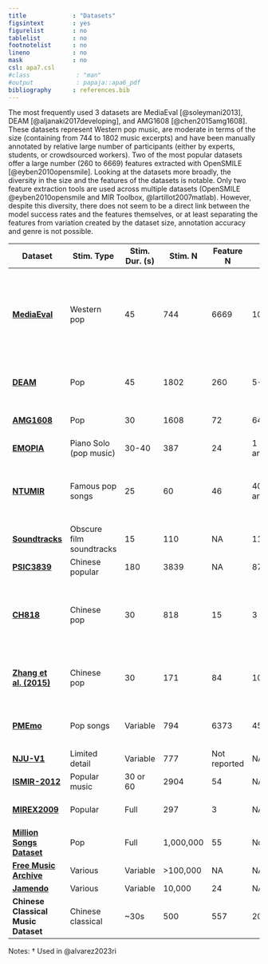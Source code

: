 ```yaml
---
title             : "Datasets"
figsintext        : yes
figurelist        : no
tablelist         : no
footnotelist      : no
lineno            : no
mask              : no
csl: apa7.csl
#class             : "man"
#output            : papaja::apa6_pdf
bibliography      : references.bib
---
```


The most frequently used 3 datasets are MediaEval [@soleymani2013], DEAM [@aljanaki2017developing], and AMG1608 [@chen2015amg1608]. These datasets represent Western pop music, are moderate in terms of the size (containing from 744 to 1802 music excerpts) and have been manually annotated by relative large number of participants (either by experts, students, or crowdsourced workers). Two of the most popular datasets offer a large number (260 to 6669) features extracted with OpenSMILE [@eyben2010opensmile]. Looking at the datasets more broadly, the diversity in the size and the features of the datasets is notable. Only two feature extraction tools are used across multiple datasets (OpenSMILE @eyben2010opensmile and MIR Toolbox, @lartillot2007matlab). However, despite this diversity, there does not seem to be a direct link between the model success rates and the features themselves, or at least separating the features from variation created by the dataset size, annotation accuracy and genre is not possible. 

<!-- This is a reduced table from /etc/Secondary Databases.md -->

| Dataset                                                                                                | Stim. Type                 | Stim. Dur. (s)  | Stim. N          | Feature N    | Ppt. N          | Feature Source                                        | In studies                                                                                                               |
| ------------------------------------------------------------------------------------------------------ | -------------------------- | --------------- | ---------------- | ------------ | --------------- | ----------------------------------------------------- | ------------------------------------------------------------------------------------------------------------------------ |
| [**MediaEval**](https://cvml.unige.ch/databases/emoMusic/)                                             | Western pop                | 45              | 744              | 6669         | 10/track        | OpenSMILE                                             | @bai2016di, @bai2017mu, @yang2021an, @chin2018pr, @coutinho2017sh, @markov2014mu, @medina2020em, @wang2022co, @xie2020mu |
| [**DEAM**](https://cvml.unige.ch/databases/DEAM/)                                                      | Pop                        | 45              | 1802             | 260          | 5-10/track      | OpenSMILE                                             | @sorussa2020em, @orjesek2022en, @panwar2019ar, @zhang2023mo                                                              |
| [**AMG1608**](https://github.com/loichan-tw/AMG1608_release)                                           | Pop                        | 30              | 1608             | 72           | 643             | MIR Toolbox, YAAFE                                     | @chen2017co, @hu2017cr, @wang2022cr                                                                                      |
| [**EMOPIA**](https://annahung31.github.io/EMOPIA/)                                                     | Piano Solo (pop music)     | 30-40           | 387              | 24           | 1 annot./track  | MIDI Toolbox                                          | @bhuvanakumar2023em                                                                                                      |
| [**NTUMIR**](https://web.archive.org/web/20170510081611/mac.citi.sinica.edu.tw/~yang/MER/NTUMIR-60)    | Famous pop songs           | 25              | 60               | 46           | 40 annot./track | MIR Toolbox, Sound Description Toolbox, MA Toolbox     | @chin2018pr                                                                                                              |
| [**Soundtracks**](https://osf.io/p6vkg/wiki/home/)                                                     | Obscure film soundtracks   | 15              | 110              | NA           | 116             | NA                                                    | @wang2022co                                                                                                              |
| [**PSIC3839**](https://github.com/xl2218066/PSIC3839)                                                  | Chinese popular            | 180             | 3839             | NA           | 87              | Librosa                                               | @xu2021us                                                                                                                |
| [**CH818**](ccmir.cite.hku.hk/data/)                                                                   | Chinese pop                | 30              | 818              | 15           | 3               | MIR Toolbox, PsySound, Chroma Toolbox, Tempogram Toolbox| @hu2017cr                                                                                                                |
| [**Zhang et al. (2015)**](LINK)                                                                        | Chinese pop                | 30              | 171              | 84           | 10              | MA Toolbox, MIR Toolbox, Coversongs                     | @zhang2016br                                                                                                             |
| [**PMEmo**](http://huisblog.cn/PMEmo/)                                                                 | Pop songs                  | Variable        | 794              | 6373         | 457             | ComParE 2013 baseline feature set                     | @zhang2023mo                                                                                                             |
| [**NJU-V1**](https://cs.nju.edu.cn/sufeng/data/musicmood.htm)                                          | Limited detail             | Variable        | 777              | Not reported | NA (tags)       | NA                                                    | @agarwal2021an                                                                                                           |
| [**ISMIR-2012**](http://yadingsong.blogspot.com/2015/03/popular-music-emotion-dataset-ismir2012.html)  | Popular music              | 30 or 60        | 2904             | 54           | NA (tags)       | MIR Toolbox                                            | @agarwal2021an                                                                                                           |
| [**MIREX2009**](https://www.music-ir.org/mirex/wiki/2009:Music_Structure_Segmentation_Results)         | Popular                    | Full            | 297              | 3            | NA              | Paulus & Klapuri (2009)                               | @yeh2014po                                                                                                               |
| [**Million Songs Dataset**](http://millionsongdataset.com/pages/getting-dataset/)                      | Pop                        | Full            | 1,000,000        | 55           | None            | EchoNest                                              | @cao2023th                                                                                                               |
| [**Free Music Archive**](https://freemusicarchive.org/home)                                            | Various                    | Variable        | >100,000         | NA           | NA              | NA                                                    | @koh2023me                                                                                                               |
| [**Jamendo**](https://www.music-ir.org/mirex/wiki/2015:Main_Page)                                      | Various                    | Variable        | 10,000           | 24           | NA              | Metadata                                              | @hu2022de                                                                                                                |
| **Chinese Classical Music Dataset**                                                                    | Chinese classical          | ~30s            | 500              | 557          | 20              | Essentia, MIR Toolbox                                  | @wang2022co                                                                                                              |
Notes: $\dagger$ Used in @alvarez2023ri

<!-- I TOOK THESE OUT FOR NOW
| [**Spotify API**](https://developer.spotify.com/documentation/web-api)                                 | Various                    | Variable        | 5192$\dagger$    | 12           | NA              | EchoNest                                              | @alvarez2023ri                                                                                                           |
| [**Acoustic Brainz**](https://acousticbrainz.org/)                                                     | Various                    | Variable        | 60,000$\dagger$  | Not reported | NA (tags)       | Essentia                                              | @alvarez2023ri                                                                                                           |
-->
